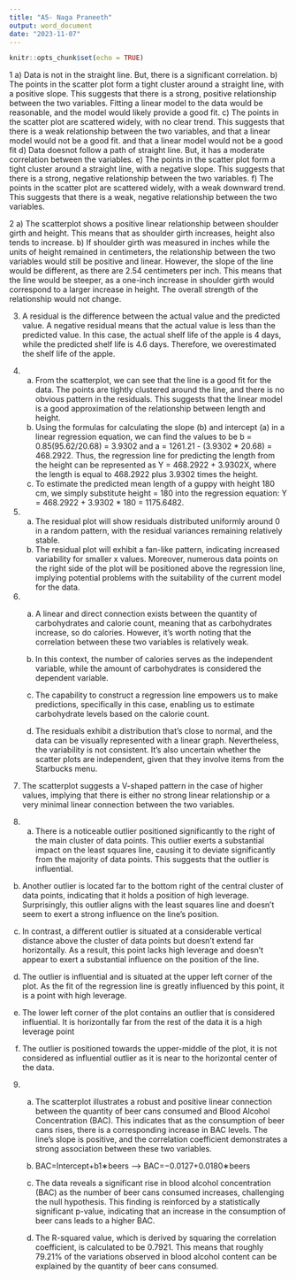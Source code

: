 ---
title: "A5- Naga Praneeth"
output: word_document
date: "2023-11-07"
---

```{r setup, include=FALSE}
knitr::opts_chunk$set(echo = TRUE)
```
1 a) Data is not in the straight line. But, there is a significant correlation. 
  b) The points in the scatter plot form a tight cluster around a straight line, with a positive slope. This suggests that there is a strong, positive relationship between the two variables. Fitting a linear model to the data would be reasonable, and the model would likely provide a good fit.
  c) The points in the scatter plot are scattered widely, with no clear trend. This suggests that there is a weak relationship between the two variables, and that a linear model would not be a good fit. and that a linear model would not be a good fit
  d) Data doesnot follow a path of straight line. But, it has a moderate correlation between the variables.
  e) The points in the scatter plot form a tight cluster around a straight line, with a negative slope. This suggests that there is a strong, negative relationship between the two variables.
  f) The points in the scatter plot are scattered widely, with a weak downward trend. This suggests that there is a weak, negative relationship between the two variables.
  
  
2 a) The scatterplot shows a positive linear relationship between shoulder girth and height. This means that as shoulder girth increases, height also      tends to increase.
  b) If shoulder girth was measured in inches while the units of height remained in centimeters, the relationship between the two variables would still be positive and linear. However, the slope of the line would be different, as there are 2.54 centimeters per inch. This means that the line would be steeper, as a one-inch increase in shoulder girth would correspond to a larger increase in height. The overall strength of the relationship would not change.
  
3. A residual is the difference between the actual value and the predicted value. A negative residual means that the actual value is less than the predicted value. In this case, the actual shelf life of the apple is 4 days, while the predicted shelf life is 4.6 days. Therefore, we overestimated the shelf life of the apple.

4. a) From the scatterplot, we can see that the line is a good fit for the data. The points are tightly clustered around the line, and there is no obvious pattern in the residuals. This suggests that the linear model is a good approximation of the relationship between length and height.
   b) Using the formulas for calculating the slope (b) and intercept (a) in a linear regression equation, we can find the values to be b = 0.85(95.62/20.68) = 3.9302 and a = 1261.21 - (3.9302 * 20.68) = 468.2922. Thus, the regression line for predicting the length from the height can be represented as Y = 468.2922 + 3.9302X, where the length is equal to 468.2922 plus 3.9302 times the height.
   c) To estimate the predicted mean length of a guppy with height 180 cm, we simply substitute height = 180 into the regression equation:
      Y = 468.2922 + 3.9302 * 180 =  1175.6482.
      
5. a) The residual plot will show residuals distributed uniformly around 0 in a random pattern, with the residual variances remaining relatively stable.
   b) The residual plot will exhibit a fan-like pattern, indicating increased variability for smaller x values. Moreover, numerous data points on the right side of the plot will be positioned above the regression line, implying potential problems with the suitability of the current model for the data.
   
6. a) A linear and direct connection exists between the quantity of carbohydrates and calorie count, meaning that as carbohydrates increase, so do calories. However, it's worth noting that the correlation between these two variables is relatively weak.
   
   b) In this context, the number of calories serves as the independent variable, while the amount of carbohydrates is considered the dependent variable.

   c) The capability to construct a regression line empowers us to make predictions, specifically in this case, enabling us to estimate carbohydrate levels based on the calorie count.

   d) The residuals exhibit a distribution that's close to normal, and the data can be visually represented with a linear graph. Nevertheless, the variability is not consistent. It's also uncertain whether the scatter plots are independent, given that they involve items from the Starbucks menu.
   
7. The scatterplot suggests a V-shaped pattern in the case of higher values, implying that there is either no strong linear relationship or a very minimal linear connection between the two variables.


8. a) There is a noticeable outlier positioned significantly to the right of the main cluster of data points. This outlier exerts a substantial impact on the least squares line, causing it to deviate significantly from the majority of data points. This suggests that the outlier is influential.

b) Another outlier is located far to the bottom right of the central cluster of data points, indicating that it holds a position of high leverage. Surprisingly, this outlier aligns with the least squares line and doesn't seem to exert a strong influence on the line's position.

c) In contrast, a different outlier is situated at a considerable vertical distance above the cluster of data points but doesn't extend far horizontally. As a result, this point lacks high leverage and doesn't appear to exert a substantial influence on the position of the line.

d) The outlier is influential and is situated at the upper left corner of the plot. As the fit of the regression line is greatly influenced by this point, it is a point with high leverage.

e) The lower left corner of the plot contains an outlier that is considered influential. It is horizontally far from the rest of the data it is a high leverage point

f) The outlier is positioned towards the upper-middle of the plot, it is not considered as influential outlier as it is near to the horizontal center of the data.

9. a) The scatterplot illustrates a robust and positive linear connection between the quantity of beer cans consumed and Blood Alcohol Concentration (BAC). This indicates that as the consumption of beer cans rises, there is a corresponding increase in BAC levels. The line's slope is positive, and the correlation coefficient demonstrates a strong association between these two variables.
  
   b) BAC=Intercept+b1∗beers  -----> BAC=−0.0127+0.0180∗beers
  
   c) The data reveals a significant rise in blood alcohol concentration (BAC) as the number of beer cans consumed increases, challenging the null hypothesis. This finding is reinforced by a statistically significant p-value, indicating that an increase in the consumption of beer cans leads to a higher BAC.
   
   d) The R-squared value, which is derived by squaring the correlation coefficient, is calculated to be 0.7921. This means that roughly 79.21% of the variations observed in blood alcohol content can be explained by the quantity of beer cans consumed.